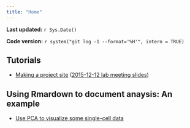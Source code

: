 ```yaml
---
title: "Home"
---
```


**Last updated:** `r Sys.Date()`

**Code version:** `r system("git log -1 --format='%H'", intern = TRUE)`

## Tutorials

*  [Making a project site](tutorial_chris.html) ([2015-12-12 lab meeting slides](../docs/repo-setup-tutorial-stephens-lab-2015-12-03.pdf))


## Using Rmardown to document anaysis: An example

*  [Use PCA to visualize some single-cell data](single-cell-pca.html)
